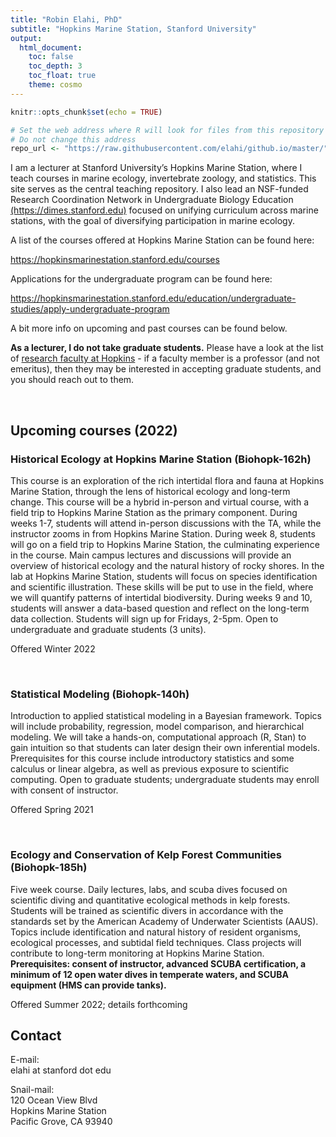 ```yaml
---
title: "Robin Elahi, PhD"
subtitle: "Hopkins Marine Station, Stanford University"
output: 
  html_document: 
    toc: false
    toc_depth: 3
    toc_float: true
    theme: cosmo
---
```


```r
knitr::opts_chunk$set(echo = TRUE)

# Set the web address where R will look for files from this repository
# Do not change this address
repo_url <- "https://raw.githubusercontent.com/elahi/github.io/master/"
```

I am a lecturer at Stanford University's Hopkins Marine Station, where I teach courses in marine ecology, invertebrate zoology, and statistics. This site serves as the central teaching repository. I also lead an NSF-funded Research Coordination Network in Undergraduate Biology Education [(https://dimes.stanford.edu)](https://dimes.stanford.edu) focused on unifying curriculum across marine stations, with the goal of diversifying participation in marine ecology. 

A list of the courses offered at Hopkins Marine Station can be found here:     

[https://hopkinsmarinestation.stanford.edu/courses](https://hopkinsmarinestation.stanford.edu/courses)

Applications for the undergraduate program can be found here:

[https://hopkinsmarinestation.stanford.edu/education/undergraduate-studies/apply-undergraduate-program](https://hopkinsmarinestation.stanford.edu/education/undergraduate-studies/apply-undergraduate-program)

A bit more info on upcoming and past courses can be found below. 

**As a lecturer, I do not take graduate students.** Please have a look at the list of [research faculty at Hopkins](https://hopkinsmarinestation.stanford.edu/people/faculty) - if a faculty member is a professor (and not emeritus), then they may be interested in accepting graduate students, and you should reach out to them. 

\  

## Upcoming courses (2022)

### Historical Ecology at Hopkins Marine Station (Biohopk-162h)

This course is an exploration of the rich intertidal flora and fauna at Hopkins Marine Station, through the lens of historical ecology and long-term change. This course will be a hybrid in-person and virtual course, with a field trip to Hopkins Marine Station as the primary component. During weeks 1-7, students will attend in-person discussions with the TA, while the instructor zooms in from Hopkins Marine Station. During week 8, students will go on a field trip to Hopkins Marine Station, the culminating experience in the course. Main campus lectures and discussions will provide an overview of historical ecology and the natural history of rocky shores. In the lab at Hopkins Marine Station, students will focus on species identification and scientific illustration. These skills will be put to use in the field, where we will quantify patterns of intertidal biodiversity. During weeks 9 and 10, students will answer a data-based question and reflect on the long-term data collection. Students will sign up for Fridays, 2-5pm. Open to undergraduate and graduate students (3 units).

Offered Winter 2022

\

### Statistical Modeling (Biohopk-140h)

Introduction to applied statistical modeling in a Bayesian framework. Topics will include probability, regression, model comparison, and hierarchical modeling. We will take a hands-on, computational approach (R, Stan) to gain intuition so that students can later design their own inferential models. Prerequisites for this course include introductory statistics and some calculus or linear algebra, as well as previous exposure to scientific computing. Open to graduate students; undergraduate students may enroll with consent of instructor.

Offered Spring 2021  
<!-- [https://elahi.github.io/biohopk-140h/](https://elahi.github.io/biohopk-140h/) -->

\


### Ecology and Conservation of Kelp Forest Communities (Biohopk-185h)

Five week course. Daily lectures, labs, and scuba dives focused on scientific diving and quantitative ecological methods in kelp forests. Students will be trained as scientific divers in accordance with the standards set by the American Academy of Underwater Scientists (AAUS). Topics include identification and natural history of resident organisms, ecological processes, and subtidal field techniques. Class projects will contribute to long-term monitoring at Hopkins Marine Station. **Prerequisites: consent of instructor, advanced SCUBA certification, a minimum of 12 open water dives in temperate waters, and SCUBA equipment (HMS can provide tanks).**

Offered Summer 2022; details forthcoming

<!-- *The dates for this course will be June 22-July 24, 2020. I will consider applications on a rolling basis starting on March 15, and the final deadline is April 15, 2020. The sooner you apply, the sooner you'll hear back.* -->

<!-- [https://hopkinsmarinestation.stanford.edu/webforms/hopkins-summer-undergrad-application-form](https://hopkinsmarinestation.stanford.edu/webforms/hopkins-summer-undergrad-application-form) -->

<!-- <img src="/images/KelpDiveFlyer2020_GradientOutline.png" alt="" width="800px"/> -->


<!-- ### Invertebrate Zoology (Biohopk-162h) -->

<!-- Survey of invertebrate diversity emphasizing form and function in a phylogenetic framework. Morphological diversity, life histories, physiology, and ecology of the major invertebrate groups, concentrating on local marine forms as examples. Current views on the phylogenetic relationships and evolution of the invertebrates. Lectures, lab, plus field trips. -->

<!-- Offered Spring 2021 -->

<!-- \ -->

<!-- ### Introduction to Research in Ecology and Ecological Physiology (Biohopk-47) -->

<!-- This course is a field-based inquiry into rocky shores that introduces students to ecology and environmental physiology and the research methods used to study them. Students will learn how to detect patterns quantitatively in nature through appropriate sampling methods & statistical analysis. Following exploration of appropriate background material in class and through exploration of the scientific literature, students will learn how to formulate testable hypotheses regarding the underlying causes of the patterns they discern. A variety of different aspects of ecology and physiology will be investigated cooperatively by the students during the quarter, culminating in development of an individual final paper in the form of a research proposal based on data collected during the course. The course will provide a broad conceptual introduction to the underlying biological principles that influence adaptation to the planet's dynamic habitats, as well as inquiry-based experience in how to explore and understand complex systems in nature. -->

<!-- Offered Summer 2021     -->
<!-- Co-taught with Dr. Mark Denny -->

<!-- \   -->


<!-- ### Marine Science and Conservation in a Changing World (Biohopk-175h) -->

<!-- This hands-on, experiential course provides a broad foundation in marine science, and explores emerging opportunities for innovation in the study of life in the sea. Students are resident at Stanford's Hopkins Marine Station in Pacific Grove (90 miles south of main campus) where the diverse organisms and environments of Monterey Bay provide the focus for the course. Class meets daily with lectures, discussions, labs, and field work throughout the day. Three linked concentrations, each 3 weeks long, are taught sequentially to address (1) the extraordinary diversity of marine organisms and habitats, (2) the physiology and behavior of marine animals, and (3) the principles of marine ecology. Connecting these concentrations is a weekly seminar-based discussion of topics in marine conservation. This design permits deep concentration on each subject, and places emphasis on discussion, group dialog, individual exploration, and experiential learning. In the final week of the quarter, students complete an individual capstone project of their choosing. This course fulfills the same laboratory requirement as BIO 47. -->

<!-- To be offered Spring 2021    -->

<!-- I will co-teach the following concentration with Dr. Mark Denny:  -->

<!-- *Biodiversity and biomechanics of Monterey Bay*    -->
<!-- We will explore the biodiversity of coastal ecosystems in Monterey Bay, with particular emphasis on the organisms found on local intertidal shores and in nearshore waters. Frequent field trips to a variety of habitats allow students to study organisms in nature, including rocky shores, kelp forests, seagrass beds, sandy beaches, dock communities, and mudflats. We will couch biological observations in a biophysical context: how do individuals make a living in a heterogeneous and dynamic environment? Lectures are combined with laboratory studies focused on taxonomy, natural history, and the biomechanical adaptations of live organisms.   -->

<!-- \   -->


<!-- ## Past courses -->

<!-- ### Experimental Design and Probability (Biohopk-174h) -->

<!-- Variability is an integral part of biology. Introduction to probability and its use in designing experiments to address biological problems. Focus is on experimental design and the use of linear models in testing hypotheses (e.g., analysis of variance, regression). Students will use R to explore and analyze locally relevant biological datasets. No programming or statistical background is assumed.  -->

<!-- Offered Spring 2019  -->
<!-- To be offered Spring 2021    -->
<!-- [https://elahi.github.io/xdp/](https://elahi.github.io/xdp/) -->

<!-- \   -->

<!-- ### Historical Ecology of Marine Invertebrates (Biohopk-142h) -->

<!-- This course is an exploration of the local invertebrate fauna at Hopkins Marine Station, through the lens of a long-term monitoring study initiated by Hewatt in 1931. During week 1, lectures will provide an overview of the major groups represented on rocky intertidal shores. In the laboratory, students will focus on species identification. These skills will be put to use in week 2, when students will collaborate as a team to quantify the abundance of ~100 species in the field and thus contribute to long-term monitoring in the Hopkins Marine Life Observatory. During week 3, students will investigate a relevant organismal or ecological problem.  -->

<!-- Offered Winter 2020    -->
<!-- [Course flier](images/biohopk_142_flier.pdf) -->

<!-- \   -->




<!-- \   -->


## Contact

E-mail:   
elahi at stanford dot edu  

Snail-mail:    
120 Ocean View Blvd  
Hopkins Marine Station     
Pacific Grove, CA 93940


